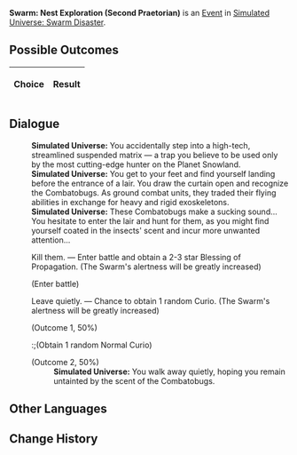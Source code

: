 {{Simulated Universe Event Infobox
|title         = Swarm: Nest Exploration (Second Praetorian)
|image         = Random Event 4.png
|type          =
|domains_su    = 
|domains_ext   = 
|domains_swarm = Swarm
|domains_gng   = 
|requirements  =
|prev          = {{tx}}
|next          = {{tx}}
|indexRewards  =
|characters    = 
}}
'''Swarm: Nest Exploration (Second Praetorian)''' is an [[Simulated Universe/Events|Event]] in [[Simulated Universe: Swarm Disaster]].

==Possible Outcomes==
{| class="article-table"
!Choice
!Result

|}

<!--
==Gameplay Notes==

-->
==Dialogue==
{{Dialogue Start}}
:'''Simulated Universe:''' You accidentally step into a high-tech, streamlined suspended matrix &mdash; a trap you believe to be used only by the most cutting-edge hunter on the Planet Snowland.
:'''Simulated Universe:''' You get to your feet and find yourself landing before the entrance of a lair. You draw the curtain open and recognize the Combatobugs. As ground combat units, they traded their flying abilities in exchange for heavy and rigid exoskeletons.
:'''Simulated Universe:''' These Combatobugs make a sucking sound... You hesitate to enter the lair and hunt for them, as you might find yourself coated in the insects' scent and incur more unwanted attention...
:{{DIcon|Star}} Kill them. &mdash; Enter battle and obtain a 2-3 star Blessing of Propagation. (The Swarm's alertness will be greatly increased)
:;(Enter battle)
::{{Enemy List|Lesser Sting*1/;Juvenile Sting*2/}}
:{{DIcon|Star}} Leave quietly. &mdash; Chance to obtain 1 random Curio. (The Swarm's alertness will be greatly increased)
:;(Outcome 1, 50%)
::;(Obtain 1 random Normal Curio)
:;(Outcome 2, 50%)
::'''Simulated Universe:''' You walk away quietly, hoping you remain untainted by the scent of the Combatobugs.
{{Dialogue End}}

==Other Languages==
{{Other Languages
|zhs   = 虫潮•虫巢探险（二级卫戍）
|zht   = 蟲潮•蟲巢探險（二級衛戍）
|ja    = 虫の潮・虫の巣探険（二級守備）
|ko    = 곤충 파도•곤충집 탐험(2급 경비)
|es    = Enjambre: Exploración del nido (segundo pretoriano)
|fr    = Exploration du nid de l'Essaim (deuxième prétorien)
|ru    = Жужжание: Экспедиция по гнезду (гарнизон ур. 2)
|th    = คลื่นแมลง: สำรวจรังแมลง (กองกำลังระดับ 2)
|vi    = Côn Trùng - Khám Phá Ổ Côn Trùng (Cảnh Vệ Cấp 2)
|de    = Der Schwarm: Nesterkundung (Garnisonsstufe 2)
|id    = Swarm: Eksplorasi Sarang Serangga (Garnisun Tingkat 2)
|pt    = Enxame: Exploração de Ninho (Segundo Pretoriano)
}}

==Change History==
{{Change History|1.0}}
